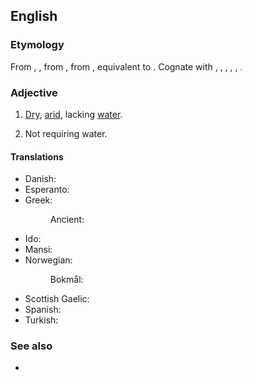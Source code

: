 ==English==

===Etymology===
From {{inh|en|enm|waterles}}, {{m|enm|waterlees}}, from {{inh|en|ang|wæterlēas|t=waterless}}, from {{inh|en|gem-pro|*watōrlausaz}}, equivalent to {{af|en|water|-less}}. Cognate with {{cog|stq|woaterloos|t=waterless}}, {{cog|fy|wetterleas|t=waterless}}, {{cog|nl|waterloos|t=waterless}}, {{cog|de|wasserlos|t=waterless}}, {{cog|sv|vattenlös|t=waterless}}, {{cog|is|vatnslaus|t=waterless}}.

===Adjective===
{{en-adj|-}}

# [[dry|Dry]], [[arid]], lacking [[water]].
#: {{ux|en|The '''waterless''' desert can kill in many ways but dehydration is often fastest.}}
# Not requiring water.
#: {{ux|en|How does a '''waterless''' urinal have a drain trap?}}

====Translations====
{{trans-top|lacking water}}
* Danish: {{t|da|vandløs}}
* Esperanto: {{t|eo|senakva}}
* Greek:
*: Ancient: {{t|grc|ἄνυδρος}}
* Ido: {{t+|io|senaqua}}
* Mansi: {{t|mns|витта̄л}}
* Norwegian:
*: Bokmål: {{t|nb|vannløs}}
{{trans-mid}}
* Scottish Gaelic: {{t|gd|[[gun]] [[uisge]]}}
* Spanish: {{t|es|[[sin]] [[agua]]}}
* Turkish: {{t+|tr|susuz}}
{{trans-bottom}}

===See also===
* {{l|en|Westley Waterless}} {{q|a misnomer from Old English}}